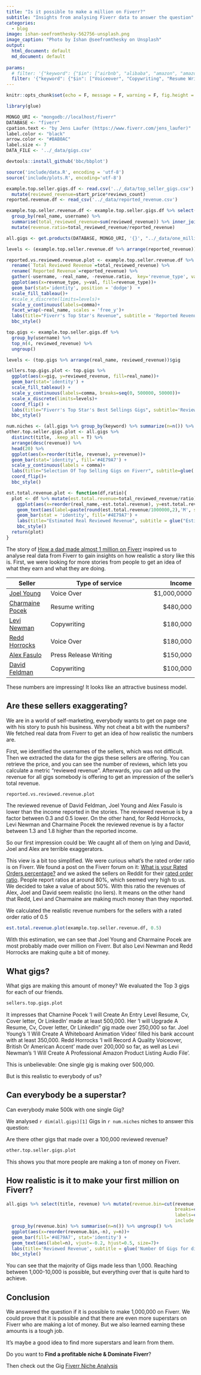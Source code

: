 ```yaml
---
title: "Is it possible to make a million on Fiverr?"
subtitle: "Insights from analysing Fiverr data to answer the question"
categories:
  - blog
image: ishan-seefromthesky-562756-unsplash.png
image_caption: "Photo by Ishan @seefromthesky on Unsplash"
output: 
  html_document: default
  md_document: default
  
params:
  # filter: '{"keyword": {"$in": ["airbnb", "alibaba", "amazon", "amazon fba", "data analysis", "data science", "fiverr", "java programming", "market analysis", "market research", "passive income", "python programming", "r programming", "reporting" , "scraping", "six figures"]}}'
  filter: '{"keyword": {"$in": ["Voiceover", "Copywriting", "Resume Writing", "Press release Writing", "Video Marketing", "Website Building", "Mobile App Development", "Graphic Design", "seo"]}}'
---
```


```r
knitr::opts_chunk$set(echo = F, message = F, warning = F, fig.height = 10, fig.width = 20)
```

```r
library(glue)
```




```r
MONGO_URI <- "mongodb://localhost/fiverr"
DATABASE <- "fiverr"
cpation.text <- "by Jens Laufer (https://www.fiverr.com/jens_laufer)"
label.color <- "black"
arrow.color <- "#BAB0AC"
label.size <- 7
DATA_FILE <- '../_data/gigs.csv'
```

```r
devtools::install_github('bbc/bbplot')
```


```r
source('include/data.R', encoding = 'utf-8')
source('include/plots.R', encoding='utf-8')
```



```r
example.top.seller.gigs.df <- read.csv('../_data/top_seller_gigs.csv') %>%
  mutate(reviewed_revenue=start_price*reviews_count) 
reported.revenue.df <- read_csv('../_data/reported_revenue.csv')

example.top.seller.revenue.df <- example.top.seller.gigs.df %>% select(real_name, username, gig, reviewed_revenue) %>% 
  group_by(real_name, username) %>%
  summarise(total_reviewed_revenue=sum(reviewed_revenue)) %>% inner_join(reported.revenue.df) %>%
  mutate(revenue.ratio=total_reviewed_revenue/reported_revenue)

all.gigs <- get.products(DATABASE, MONGO_URI, '{}', "../_data/one_million.csv")
```





```r
levels <- (example.top.seller.revenue.df %>% arrange(reported_revenue))$real_name

reported.vs.reviewed.revenue.plot <- example.top.seller.revenue.df %>%
  rename(`Total Reviewed Revenue`=total_reviewed_revenue) %>%
  rename(`Reported Revenue`=reported_revenue) %>%
  gather(-username, -real_name, -revenue.ratio,  key='revenue_type', value='val') %>%
  ggplot(aes(x=revenue_type, y=val, fill=revenue_type))+
  geom_bar(stat='identity', position = 'dodge')  +
  scale_fill_tableau()+
  #scale_x_discrete(limits=levels)+
  scale_y_continuous(labels=comma)+
  facet_wrap(~real_name, scales = 'free_y')+
  labs(title="Fiverr's Top Star's Revenue", subtitle = 'Reported Revenue vs Real Reviewed Revenue')+
  bbc_style()

top.gigs <- example.top.seller.gigs.df %>%
  group_by(username) %>%
  top_n(4, reviewed_revenue) %>%
  ungroup()

levels <- (top.gigs %>% arrange(real_name, reviewed_revenue))$gig

sellers.top.gigs.plot <- top.gigs %>%
  ggplot(aes(x=gig, y=reviewed_revenue, fill=real_name))+
  geom_bar(stat='identity') +
  scale_fill_tableau() +
  scale_y_continuous(labels=comma, breaks=seq(0, 500000, 50000))+
  scale_x_discrete(limits=levels)+
  coord_flip() +
  labs(title="Fiverr's Top Star's Best Sellings Gigs", subtitle='Reviewed Revenue of best sellings gigs')+
  bbc_style()

num.niches <- (all.gigs %>% group_by(keyword) %>% summarize(n=n()) %>% group_by() %>% summarize(n=n()))$n
other.top.seller.gigs.plot <- all.gigs %>% 
  distinct(title, .keep_all = T) %>%
  arrange(desc(revenue)) %>%
  head(20) %>%
  ggplot(aes(x=reorder(title, revenue), y=revenue))+
  geom_bar(stat='identity', fill='#4E79A7') +
  scale_y_continuous(labels = comma)+
  labs(title="Selection Of Top Selling Gigs on Fiverr", subtitle=glue('Best selling gigs in {num.niches} niches'))+
  coord_flip()+
  bbc_style()

est.total.revenue.plot <- function(df,ratio){
  plot <- df %>% mutate(est.total.revenue=total_reviewed_revenue/ratio) %>%
    ggplot(aes(x=reorder(real_name,-est.total.revenue), y=est.total.revenue)) +
    geom_text(aes(label=paste(round(est.total.revenue/1000000,2),'M', sep='')), vjust=-0.2, hjust=0.5, size=7)+
    geom_bar(stat = 'identity', fill='#4E79A7') +
    labs(title="Estimated Real Reviewed Revenue", subtitle = glue("Estimated Real Reviewed Revenue for a Rated Order ratio of {ratio}"))+
    bbc_style()
  return(plot)
}
```






The story of [How a dad made almost 1 million on Fiverr](https://www.cnbc.com/2018/04/24/how-this-dad-made-almost-1-million-on-fiverr.html?__source=msn%7Cmoney%7Cinline%7Cstory%7C&par=msn&doc=105300315) inspired us to analyse real data from Fiverr to gain insights on how realistic a story like this is. First, we were looking for more stories from people to get an idea of what they earn and what they are doing. 

| Seller | Type of service | Income |
| ------ | --------------- | -----: |
| [Joel Young](https://www.cnbc.com/2018/04/24/how-this-dad-made-almost-1-million-on-fiverr.html?__source=msn%7Cmoney%7Cinline%7Cstory%7C&par=msn&doc=105300315)| Voice Over | $1,000,0000|
| [Charmaine Pocek](https://www.forbes.com/sites/laurashin/2016/05/31/how-these-3-people-make-6-figures-a-year-on-fiverr/)| Resume writing | $480,000|
| [Levi Newman](https://www.forbes.com/sites/laurashin/2016/05/31/how-these-3-people-make-6-figures-a-year-on-fiverr/)|Copywriting| $180,000 |
| [Redd Horrocks](https://www.forbes.com/sites/laurashin/2016/05/31/how-these-3-people-make-6-figures-a-year-on-fiverr/)|Voice Over| $180,000 |
| [Alex Fasulo](https://www.msn.com/en-us/money/bills-to-pay/how-this-25-year-old-freelancer-made-dollar150000-in-6-months-off-fiverr/ar-AAzkNOA)| Press Release Writing | $150,000 |
| [David Feldman](https://www.cnbc.com/2018/12/18/how-this-38-year-old-is-making-6-figures-freelancing-on-fiverr.html)|Copywriting|$100,000|

These numbers are impressing! It looks like an attractive business model.

## Are these sellers exaggerating?

We are in a world of self-marketing, everybody wants to get on page one with his story to push his business. Why not cheat a bit with the numbers? We fetched real data from Fiverr to get an idea of how realistic the numbers are.

First, we identified the usernames of the sellers, which was not difficult. Then we extracted the data for the gigs these sellers are offering. You can retrieve the price, and you can see the number of reviews, which lets you calculate a metric "reviewed revenue". Afterwards, you can add up the revenue for all gigs somebody is offering to get an impression of the seller's total revenue.



```r
reported.vs.reviewed.revenue.plot
```

The reviewed revenue of David Feldman, Joel Young and Alex Fasulo is lower than the income reported in the stories. The reviewed revenue is by a factor between 0.3 and 0.5 lower. On the other hand, for Redd Horrocks, Levi Newman and Charmaine Pocek the reviewed revenue is by a factor between 1.3 and 1.8 higher than the reported income.

So our first impression could be: We caught all of them on lying and David, Joel and Alex are terrible exaggerators.

This view is a bit too simplified. We were curious what's the rated order ratio is on Fiverr. We found a post on the Fiverr forum on it: [What is your Rated Orders percentage?](https://forum.fiverr.com/t/what-is-your-rated-orders-percentage/143919/6) and we asked the sellers on Reddit for their [rated order ratio](https://www.reddit.com/r/Fiverr/comments/b8h1pn/help_what_is_your_rated_order_ratio/). People report ratios at around 80%, which seemed very high to us. We decided to take a value of about 50%. With this ratio the revenues of Alex, Joel and David seem realistic (no liers). It means on the other hand that Redd, Levi and Charmaine are making much money than they reported. 

We calculated the realistic revenue numbers for the sellers with a rated order ratio of 0.5

```r
est.total.revenue.plot(example.top.seller.revenue.df, 0.5)
```

With this estimation, we can see that Joel Young and Charmaine Pocek are most probably made over million on Fiverr. But also Levi Newman and Redd Horrocks are making quite a bit of money.


## What gigs?

What gigs are making this amount of money? We evaluated the Top 3 gigs for each of our friends. 



```r
sellers.top.gigs.plot
```

It impresses that Charnine Pocek 'I will Create An Entry Level Resume, Cv, Cover letter, Or LinkedIn' made at least 500,000. Her 'I will Upgrade A Resume, Cv, Cover letter, Or LinkedIn" gig made over 250,000 so far. Joel Young's 'I Will Create A Whiteboard Animation Video' filled his bank account with at least 350,000. Redd Horrocks 'I will Record A Quality Voiceover, British Or American Accent' made over 200,000 so far, as well as Levi Newman's 'I Will Create A Professional Amazon Product Listing Audio File'.

This is unbelievable: One single gig is making over 500,000.

But is this realistic to everybody of us?

## Can everybody be a superstar?

Can everybody make 500k  with one single Gig?

We analysed `r dim(all.gigs)[1]` Gigs in `r num.niches` niches to answer this question:

Are there other gigs that made over a 100,000 reviewed revenue?

```r
other.top.seller.gigs.plot
```

This shows you that more people are making a ton of money on Fiverr.


## How realistic is it to make your first million on Fiverr?



```r
all.gigs %>% select(title, revenue) %>% mutate(revenue.bin=cut(revenue, 
                                                               breaks=c(0,1000, 10000, 20000, 50000, 100000, 1000000), 
                                                               labels=c('0-1k', '1k-10k', '10k-20k','20k-50k', '50k-100k', '>100k'), 
                                                               include.lowest = T, right=F)) %>% select(title, revenue.bin) %>%
  group_by(revenue.bin) %>% summarise(n=n()) %>% ungroup() %>%
  ggplot(aes(x=reorder(revenue.bin,-n), y=n))+
  geom_bar(fill='#4E79A7', stat='identity') +
  geom_text(aes(label=n), vjust=-0.2, hjust=0.5, size=7)+
  labs(title='Reviewed Revenue', subtitle = glue('Number Of Gigs for different Revenue Bins for {dim(all.gigs)[1]} gigs in {num.niches} niches')) +
  bbc_style()
```

You can see that the majority of Gigs made less than 1,000. Reaching between 1,000-10,000 is possible, but everything over that is quite hard to achieve.

## Conclusion

We answered the question if it is possible to make 1,000,000 on Fiverr. We could prove that it is possible and that there are even more superstars on Fiverr who are making a lot of money. But we also learned earning these amounts is a tough job.

It's maybe a good idea to find more superstars and learn from them.

Do you want to __Find a profitable niche & Dominate Fiverr__? 

Then check out the Gig [Fiverr Niche Analysis](https://www.fiverr.com/jens_laufer/do-a-niche-analysis-on-fiverr)
